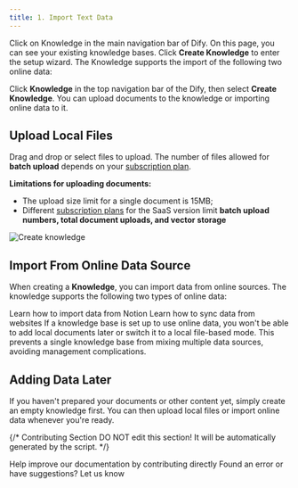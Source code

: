 ```yaml
---
title: 1. Import Text Data
---
```


Click on Knowledge in the main navigation bar of Dify. On this page, you can see your existing knowledge bases. Click **Create Knowledge** to enter the setup wizard. The Knowledge supports the import of the following two online data:

Click **Knowledge** in the top navigation bar of the Dify, then select **Create Knowledge**. You can upload documents to the knowledge or importing online data to it.

## Upload Local Files

Drag and drop or select files to upload. The number of files allowed for **batch upload** depends on your [subscription plan](https://dify.ai/pricing).

**Limitations for uploading documents:**

* The upload size limit for a single document is 15MB;
* Different [subscription plans](https://dify.ai/pricing) for the SaaS version limit **batch upload numbers, total document uploads, and vector storage**

![Create knowledge](https://assets-docs.dify.ai/2025/01/22064cb61356e4c005c4072d5d066cf6.png)

## Import From Online Data Source 

When creating a **Knowledge**, you can import data from online sources. The knowledge supports the following two types of online data:

<Card title="1.1 Import Data from Notion" icon="link" href="./sync-from-notion">
  Learn how to import data from Notion
</Card>

<Card title="1.2 Sync from Website" icon="link" href="./sync-from-website">  
  Learn how to sync data from websites
</Card>

<Info>
If a knowledge base is set up to use online data, you won't be able to add local documents later or switch it to a local file-based mode. This prevents a single knowledge base from mixing multiple data sources, avoiding management complications.
</Info>

## Adding Data Later

If you haven't prepared your documents or other content yet, simply create an empty knowledge first. You can then upload local files or import online data whenever you're ready.


{/*
Contributing Section
DO NOT edit this section!
It will be automatically generated by the script.
*/}

<CardGroup cols="2">
    <Card
        title="Edit this page"
        icon="pen-to-square"
        href="https://github.com/langgenius/dify-docs-mintlify/edit/main/en/guides/knowledge-base/create-knowledge-and-upload-documents/import-content-data/readme.mdx"
    >
        Help improve our documentation by contributing directly
    </Card>
    <Card
        title="Report an issue"
        icon="github"
        href="https://github.com/langgenius/dify-docs-mintlify/issues/new?title=Documentation%20Issue%3A%20&body=%23%23%20Issue%20Description%0A%3C%21--%20Please%20briefly%20describe%20the%20issue%20you%20found%20--%3E%0A%0A%23%23%20Page%20Link%0Ahttps%3A%2F%2Fgithub.com%2Flanggenius%2Fdify-docs-mintlify%2Fblob%2Fmain%2Fen/guides/knowledge-base/create-knowledge-and-upload-documents/import-content-data%2Freadme.mdx%0A%0A%23%23%20Suggested%20Changes%0A%3C%21--%20If%20you%20have%20specific%20suggestions%20for%20changes%2C%20please%20describe%20them%20here%20--%3E%0A%0A%3C%21--%20Thank%20you%20for%20helping%20improve%20our%20documentation%21%20--%3E"
    >
        Found an error or have suggestions? Let us know
    </Card>
</CardGroup>
